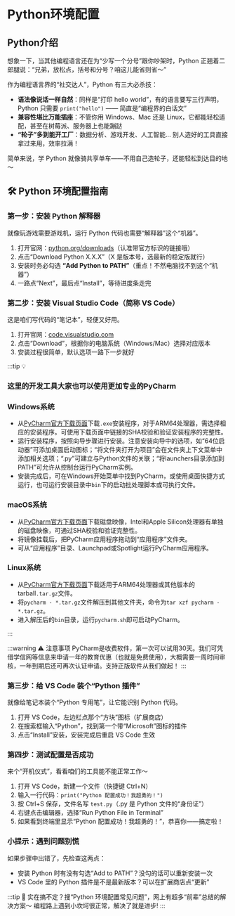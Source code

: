 # Python环境配置


## Python介绍
想象一下，当其他编程语言还在为“少写一个分号”跟你吵架时，Python 正翘着二郎腿说：“兄弟，放松点，括号和分号？咱这儿能省则省～”

作为编程语言界的“社交达人”，Python 有三大必杀技：
- **语法像说话一样自然**：同样是“打印 hello world”，有的语言要写三行声明，Python 只需要 `print("hello")` —— 简直是“编程界的白话文”
- **兼容性堪比万能插座**：不管你用 Windows、Mac 还是 Linux，它都能轻松适配，甚至在树莓派、服务器上也能蹦跶
- **“轮子”多到能开工厂**：数据分析、游戏开发、人工智能... 别人造好的工具直接拿过来用，效率拉满！

简单来说，学 Python 就像骑共享单车——不用自己造轮子，还能轻松到达目的地～


## 🛠️ Python 环境配置指南

### 第一步：安装 Python 解释器
就像玩游戏需要游戏机，运行 Python 代码也需要“解释器”这个“机器”。

1. 打开官网：[python.org/downloads](https://www.python.org/downloads)（认准带官方标识的链接哦）
2. 点击“Download Python X.X.X”（X 是版本号，选最新的稳定版就行）
3. 安装时务必勾选 **“Add Python to PATH”**（重点！不然电脑找不到这个“机器”）
4. 一路点“Next”，最后点“Install”，等待进度条走完


### 第二步：安装 Visual Studio Code（简称 VS Code）
这是咱们写代码的“笔记本”，轻便又好用。

1. 打开官网：[code.visualstudio.com](https://code.visualstudio.com)
2. 点击“Download”，根据你的电脑系统（Windows/Mac）选择对应版本
3. 安装过程很简单，默认选项一路下一步就好

:::tip 💡
### 这里的开发工具大家也可以使用更加专业的PyCharm
### Windows系统
- 从[PyCharm官方下载页面](https://www.jetbrains.com/pycharm/download/)下载`.exe`安装程序，对于ARM64处理器，需选择相应的安装程序。可使用下载页面中链接的SHA校验和验证安装程序的完整性。
- 运行安装程序，按照向导步骤进行安装。注意安装向导中的选项，如“64位启动器”可添加桌面启动图标；“将文件夹打开为项目”会在文件夹上下文菜单中添加相关选项；“.py”可建立与Python文件的关联；“将launchers目录添加到PATH”可允许从控制台运行PyCharm实例。
- 安装完成后，可在Windows开始菜单中找到PyCharm，或使用桌面快捷方式运行，也可运行安装目录中`bin`下的启动批处理脚本或可执行文件。
### macOS系统
- 从[PyCharm官方下载页面](https://www.jetbrains.com/pycharm/download/)下载磁盘映像，Intel和Apple Silicon处理器有单独的磁盘映像，可通过SHA校验和验证完整性。
- 将镜像挂载后，把PyCharm应用程序拖动到“应用程序”文件夹。
- 可从“应用程序”目录、Launchpad或Spotlight运行PyCharm应用程序。
### Linux系统
- 从[PyCharm官方下载页面](https://www.jetbrains.com/pycharm/download/)下载适用于ARM64处理器或其他版本的tarball`.tar.gz`文件。
- 将`pycharm - *.tar.gz`文件解压到其他文件夹，命令为`tar xzf pycharm - *.tar.gz`。
- 进入解压后的`bin`目录，运行`pycharm.sh`即可启动PyCharm。

:::

:::warning ⚠️ 注意事项
PyCharm是收费软件，第一次可以试用30天。我们可凭借学信网等信息来申请一年的教育优惠（也就是免费使用），大概需要一周时间审核，一年到期后还可再次认证申请。支持正版软件从我们做起！
:::

### 第三步：给 VS Code 装个“Python 插件”
就像给笔记本装个“Python 专用笔”，让它能识别 Python 代码。

1. 打开 VS Code，左边栏点那个“方块”图标（扩展商店）
2. 在搜索框输入“Python”，找到第一个带“Microsoft”图标的插件
3. 点击“Install”安装，安装完成后重启 VS Code 生效


### 第四步：测试配置是否成功
来个“开机仪式”，看看咱们的工具能不能正常工作～

1. 打开 VS Code，新建一个文件（快捷键 Ctrl+N）
2. 输入一行代码：`print("Python 配置成功！我超勇的！")`
3. 按 Ctrl+S 保存，文件名写 `test.py`（.py 是 Python 文件的“身份证”）
4. 右键点击编辑器，选择“Run Python File in Terminal”
5. 如果看到终端里显示“Python 配置成功！我超勇的！”，恭喜你——搞定啦！


### 小提示：遇到问题别慌
如果步骤中出错了，先检查这两点：
- 安装 Python 时有没有勾选“Add to PATH”？没勾的话可以重新安装一次
- VS Code 里的 Python 插件是不是最新版本？可以在扩展商店点“更新”

:::tip 🤖
实在搞不定？搜“Python 环境配置常见问题”，网上有超多“前辈”总结的解决方案～ 编程路上遇到小坎坷很正常，解决了就是进步!
:::


